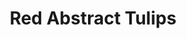 ---
title: Red Abstract Tulips
media: 
dimensions: 30" x 26"
hero_image: ../../images/gallery/red_abstract_tulips.jpg
sale_status: Sold
---